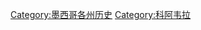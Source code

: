 {{Commons category|History of Coahuila}}
[[Category:墨西哥各州历史|Category:墨西哥各州历史]]
[[Category:科阿韦拉|Category:科阿韦拉]]